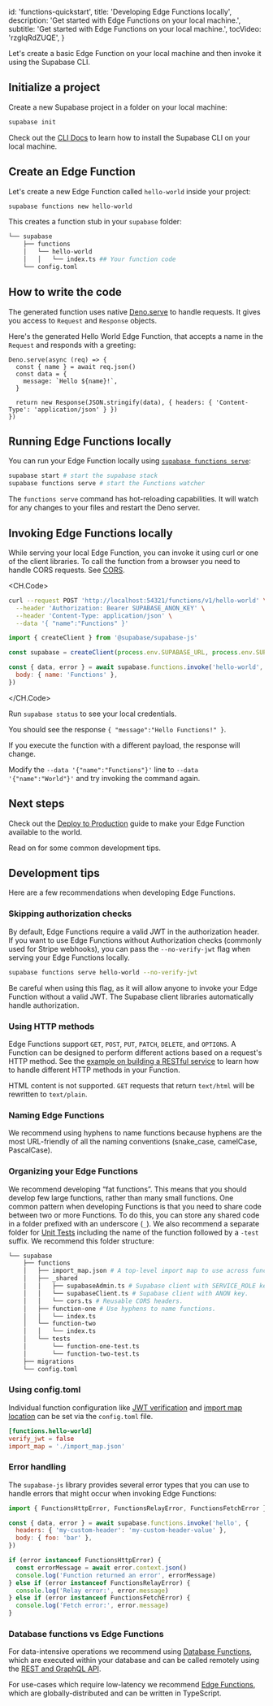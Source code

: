 
  id: 'functions-quickstart',
  title: 'Developing Edge Functions locally',
  description: 'Get started with Edge Functions on your local machine.',
  subtitle: 'Get started with Edge Functions on your local machine.',
  tocVideo: 'rzglqRdZUQE',
}

Let's create a basic Edge Function on your local machine and then invoke it using the Supabase CLI.

## Initialize a project

Create a new Supabase project in a folder on your local machine:

```bash
supabase init
```

<Admonition type="tip" label="CLI not installed?">

Check out the [CLI Docs](/docs/guides/cli) to learn how to install the Supabase CLI on your local machine.

</Admonition>

## Create an Edge Function

Let's create a new Edge Function called `hello-world` inside your project:

```bash
supabase functions new hello-world
```

This creates a function stub in your `supabase` folder:

```bash
└── supabase
    ├── functions
    │   └── hello-world
    │   │   └── index.ts ## Your function code
    └── config.toml
```

## How to write the code

The generated function uses native [Deno.serve](https://docs.deno.com/runtime/manual/runtime/http_server_apis) to handle requests. It gives you access to `Request` and `Response` objects.

Here's the generated Hello World Edge Function, that accepts a name in the `Request` and responds with a greeting:

```tsx
Deno.serve(async (req) => {
  const { name } = await req.json()
  const data = {
    message: `Hello ${name}!`,
  }

  return new Response(JSON.stringify(data), { headers: { 'Content-Type': 'application/json' } })
})
```

## Running Edge Functions locally

You can run your Edge Function locally using [`supabase functions serve`](/docs/reference/cli/usage#supabase-functions-serve):

```bash
supabase start # start the supabase stack
supabase functions serve # start the Functions watcher
```

The `functions serve` command has hot-reloading capabilities. It will watch for any changes to your files and restart the Deno server.

## Invoking Edge Functions locally

While serving your local Edge Function, you can invoke it using curl or one of the client libraries.
To call the function from a browser you need to handle CORS requests. See [CORS](/docs/guides/functions/cors).

<CH.Code>

```bash cURL
curl --request POST 'http://localhost:54321/functions/v1/hello-world' \
  --header 'Authorization: Bearer SUPABASE_ANON_KEY' \
  --header 'Content-Type: application/json' \
  --data '{ "name":"Functions" }'
```

```js JavaScript
import { createClient } from '@supabase/supabase-js'

const supabase = createClient(process.env.SUPABASE_URL, process.env.SUPABASE_ANON_KEY)

const { data, error } = await supabase.functions.invoke('hello-world', {
  body: { name: 'Functions' },
})
```

</CH.Code>

<Admonition type="tip" label="Where is my SUPABASE_ANON_KEY?">

Run `supabase status` to see your local credentials.

</Admonition>

You should see the response `{ "message":"Hello Functions!" }`.

If you execute the function with a different payload, the response will change.

Modify the `--data '{"name":"Functions"}'` line to `--data '{"name":"World"}'` and try invoking the command again.

## Next steps

Check out the [Deploy to Production](/docs/guides/functions/deploy) guide to make your Edge Function available to the world.

Read on for some common development tips.

## Development tips

Here are a few recommendations when developing Edge Functions.

### Skipping authorization checks

By default, Edge Functions require a valid JWT in the authorization header. If you want to use Edge Functions without Authorization checks (commonly used for Stripe webhooks), you can pass the `--no-verify-jwt` flag when serving your Edge Functions locally.

```bash
supabase functions serve hello-world --no-verify-jwt
```

Be careful when using this flag, as it will allow anyone to invoke your Edge Function without a valid JWT. The Supabase client libraries automatically handle authorization.

### Using HTTP methods

Edge Functions support `GET`, `POST`, `PUT`, `PATCH`, `DELETE`, and `OPTIONS`. A Function can be designed to perform different actions based on a request's HTTP method. See the [example on building a RESTful service](https://github.com/supabase/supabase/tree/master/examples/edge-functions/supabase/functions/restful-tasks) to learn how to handle different HTTP methods in your Function.

<Admonition type="caution" label="HTML not supported">

HTML content is not supported. `GET` requests that return `text/html` will be rewritten to `text/plain`.

</Admonition>

### Naming Edge Functions

We recommend using hyphens to name functions because hyphens are the most URL-friendly of all the naming conventions (snake_case, camelCase, PascalCase).

### Organizing your Edge Functions

We recommend developing “fat functions”. This means that you should develop few large functions, rather than many small functions. One common pattern when developing Functions is that you need to share code between two or more Functions. To do this, you can store any shared code in a folder prefixed with an underscore (`_`). We also recommend a separate folder for [Unit Tests](/docs/guides/functions/unit-test) including the name of the function followed by a `-test` suffix.
We recommend this folder structure:

```bash
└── supabase
    ├── functions
    │   ├── import_map.json # A top-level import map to use across functions.
    │   ├── _shared
    │   │   ├── supabaseAdmin.ts # Supabase client with SERVICE_ROLE key.
    │   │   └── supabaseClient.ts # Supabase client with ANON key.
    │   │   └── cors.ts # Reusable CORS headers.
    │   ├── function-one # Use hyphens to name functions.
    │   │   └── index.ts
    │   └── function-two
    │   │   └── index.ts
    │   └── tests
    │       └── function-one-test.ts
    │       └── function-two-test.ts
    ├── migrations
    └── config.toml
```

### Using config.toml

Individual function configuration like [JWT verification](/docs/guides/cli/config#functions.function_name.verify_jwt) and [import map location](/docs/guides/cli/config#functions.function_name.import_map) can be set via the `config.toml` file.

```toml supabase/config.toml
[functions.hello-world]
verify_jwt = false
import_map = './import_map.json'
```

### Error handling

The `supabase-js` library provides several error types that you can use to handle errors that might occur when invoking Edge Functions:

```js
import { FunctionsHttpError, FunctionsRelayError, FunctionsFetchError } from '@supabase/supabase-js'

const { data, error } = await supabase.functions.invoke('hello', {
  headers: { 'my-custom-header': 'my-custom-header-value' },
  body: { foo: 'bar' },
})

if (error instanceof FunctionsHttpError) {
  const errorMessage = await error.context.json()
  console.log('Function returned an error', errorMessage)
} else if (error instanceof FunctionsRelayError) {
  console.log('Relay error:', error.message)
} else if (error instanceof FunctionsFetchError) {
  console.log('Fetch error:', error.message)
}
```

### Database functions vs Edge Functions

For data-intensive operations we recommend using [Database Functions](/docs/guides/database/functions), which are executed within your database and can be called remotely using the [REST and GraphQL API](/docs/guides/api).

For use-cases which require low-latency we recommend [Edge Functions](/docs/guides/functions), which are globally-distributed and can be written in TypeScript.


